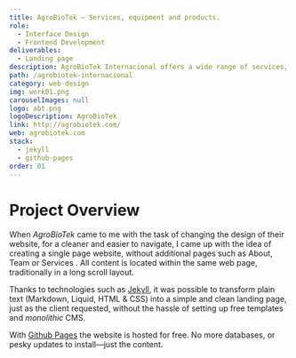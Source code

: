 ```yaml
---
title: AgroBioTek — Services, equipment and products.
role:
  - Interface Design
  - Frontend Development
deliverables:
  - Landing page
description: AgroBioTek Internacional offers a wide range of services, equipment and products to the food and agricultural industry, currently operating in Honduras, Guatemala, El Salvador, Nicaragua and the Dominican Republic.
path: /agrobiotek-internacional
category: web-design
img: work01.png
carouselImages: null
logo: abt.png
logoDescription: AgroBioTek
link: http://agrobiotek.com/
web: agrobiotek.com
stack:
  - jekyll
  - github-pages
order: 01
---
```


# Project Overview

When _AgroBioTek_ came to me with the task of ​​changing the design of their website, for a cleaner and easier to navigate, I came up with the idea of ​​creating a single page website, without additional pages such as About, Team or Services . All content is located within the same web page, traditionally in a long scroll layout.

Thanks to technologies such as [Jekyll](https://jekyllrb.com/), it was possible to transform plain text (Markdown, Liquid, HTML & CSS) into a simple and clean landing page, just as the client requested, without the hassle of setting up free templates and _monolithic_ CMS.

With [Github Pages](https://pages.github.com/) the website is hosted for free. No more databases, or pesky updates to install—just the content.
